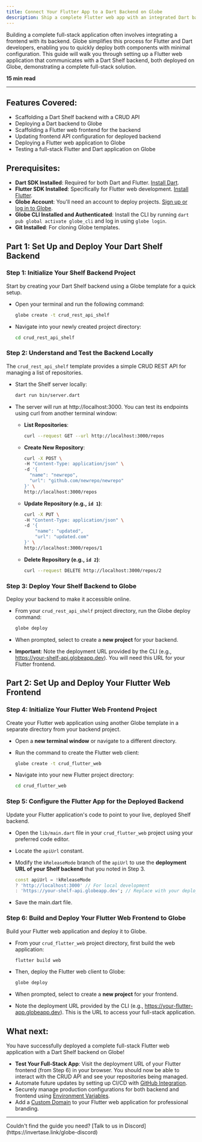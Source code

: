 ```yaml
---
title: Connect Your Flutter App to a Dart Backend on Globe
description: Ship a complete Flutter web app with an integrated Dart backend in minutes.
---
```


Building a complete full-stack application often involves integrating a frontend with its backend. Globe simplifies this process for Flutter and Dart developers, enabling you to quickly deploy both components with minimal configuration. This guide will walk you through setting up a Flutter web application that communicates with a Dart Shelf backend, both deployed on Globe, demonstrating a complete full-stack solution.

**15 min read**

---

## Features Covered:

- Scaffolding a Dart Shelf backend with a CRUD API
- Deploying a Dart backend to Globe
- Scaffolding a Flutter web frontend for the backend
- Updating frontend API configuration for deployed backend
- Deploying a Flutter web application to Globe
- Testing a full-stack Flutter and Dart application on Globe

## Prerequisites:

- **Dart SDK Installed**: Required for both Dart and Flutter. [Install Dart](https://dart.dev/get-dart).
- **Flutter SDK Installed**: Specifically for Flutter web development. [Install Flutter](https://docs.flutter.dev/install).
- **Globe Account**: You'll need an account to deploy projects. [Sign up or log in to Globe](https://globe.dev/login).
- **Globe CLI Installed and Authenticated**: Install the CLI by running `dart pub global activate globe_cli` and log in using `globe login`.
- **Git Installed**: For cloning Globe templates.

## Part 1: Set Up and Deploy Your Dart Shelf Backend

### Step 1: Initialize Your Shelf Backend Project

Start by creating your Dart Shelf backend using a Globe template for a quick setup.

- Open your terminal and run the following command:

  ```bash
  globe create -t crud_rest_api_shelf
  ```

- Navigate into your newly created project directory:

  ```bash
  cd crud_rest_api_shelf
  ```

### Step 2: Understand and Test the Backend Locally

The `crud_rest_api_shelf` template provides a simple CRUD REST API for managing a list of repositories.

- Start the Shelf server locally:

  ```bash
  dart run bin/server.dart
  ```

- The server will run at http://localhost:3000. You can test its endpoints using curl from another terminal window:

  - **List Repositories**:
    ```bash
    curl --request GET --url http://localhost:3000/repos
    ```
  - **Create New Repository**:

    ```bash
    curl -X POST \
    -H "Content-Type: application/json" \
    -d '{
      "name": "newrepo",
      "url": "github.com/newrepo/newrepo"
    }' \
    http://localhost:3000/repos
    ```

  - **Update Repository (e.g., `id 1`)**:

    ```bash
    curl -X PUT \
    -H "Content-Type: application/json" \
    -d '{
        "name": "updated",
        "url": "updated.com"
    }' \
    http://localhost:3000/repos/1
    ```

  - **Delete Repository (e.g., `id 2`)**:

    ```bash
    curl --request DELETE http://localhost:3000/repos/2
    ```

### Step 3: Deploy Your Shelf Backend to Globe

Deploy your backend to make it accessible online.

- From your `crud_rest_api_shelf` project directory, run the Globe deploy command:

  ```bash
  globe deploy
  ```

- When prompted, select to create a **new project** for your backend.
- **Important**: Note the deployment URL provided by the CLI (e.g., https://your-shelf-api.globeapp.dev). You will need this URL for your Flutter frontend.

## Part 2: Set Up and Deploy Your Flutter Web Frontend

### Step 4: Initialize Your Flutter Web Frontend Project

Create your Flutter web application using another Globe template in a separate directory from your backend project.

- Open a **new terminal window** or navigate to a different directory.
- Run the command to create the Flutter web client:

  ```bash
  globe create -t crud_flutter_web
  ```

- Navigate into your new Flutter project directory:

  ```bash
  cd crud_flutter_web
  ```

### Step 5: Configure the Flutter App for the Deployed Backend

Update your Flutter application's code to point to your live, deployed Shelf backend.

- Open the `lib/main.dart` file in your `crud_flutter_web` project using your preferred code editor.
- Locate the `apiUrl` constant.
- Modify the `kReleaseMode` branch of the `apiUrl` to use the **deployment URL of your Shelf backend** that you noted in Step 3.

  ```dart
  const apiUrl = !kReleaseMode
  ? 'http://localhost:3000' // For local development
  : 'https://your-shelf-api.globeapp.dev'; // Replace with your deployed backend URL
  ```

- Save the main.dart file.

### Step 6: Build and Deploy Your Flutter Web Frontend to Globe

Build your Flutter web application and deploy it to Globe.

- From your `crud_flutter_web` project directory, first build the web application:

  ```bash
  flutter build web
  ```

- Then, deploy the Flutter web client to Globe:

  ```bash
  globe deploy
  ```

- When prompted, select to create a **new project** for your frontend.
- Note the deployment URL provided by the CLI (e.g., https://your-flutter-app.globeapp.dev). This is the URL to access your full-stack application.

## What next:

You have successfully deployed a complete full-stack Flutter web application with a Dart Shelf backend on Globe!

- **Test Your Full-Stack App**: Visit the deployment URL of your Flutter frontend (from Step 6) in your browser. You should now be able to interact with the CRUD API and see your repositories being managed.
- Automate future updates by setting up CI/CD with [GitHub Integration](/core-concepts/github-integration).
- Securely manage production configurations for both backend and frontend using [Environment Variables](/core-concepts/environment-variables).
- Add a [Custom Domain](/core-concepts/domains) to your Flutter web application for professional branding.

---

<Info>
  Couldn't find the guide you need? [Talk to us in
  Discord](https://invertase.link/globe-discord)
</Info>

